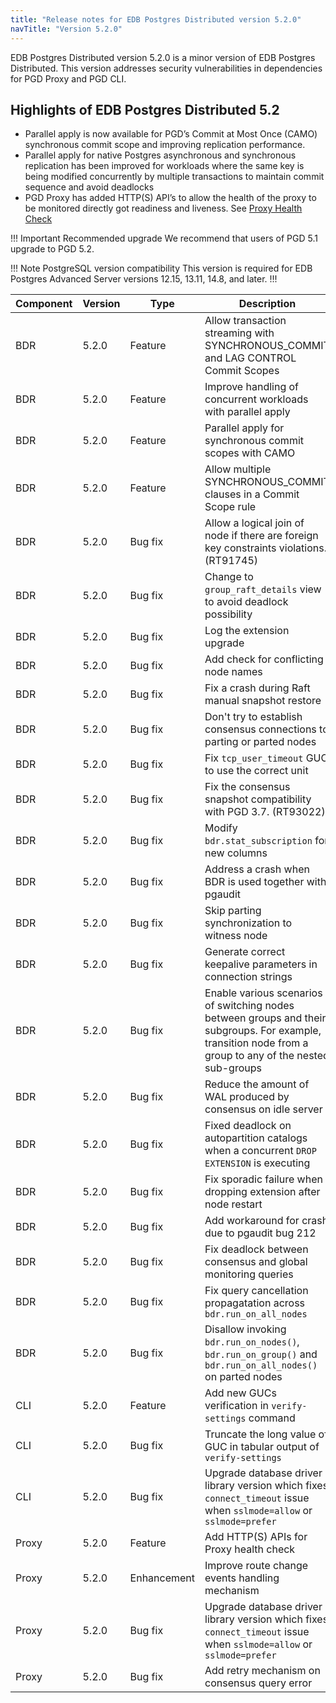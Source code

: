 ```yaml
---
title: "Release notes for EDB Postgres Distributed version 5.2.0"
navTitle: "Version 5.2.0"
---
```


EDB Postgres Distributed version 5.2.0 is a minor version of EDB Postgres Distributed.
This version addresses security vulnerabilities in dependencies for PGD Proxy and PGD CLI.

## Highlights of EDB  Postgres Distributed 5.2

* Parallel apply is now available for PGD’s Commit at Most Once (CAMO) synchronous commit scope and improving replication performance.
* Parallel apply for native Postgres asynchronous and synchronous replication has been improved for workloads where the same key is being modified concurrently by multiple transactions to maintain commit sequence and avoid deadlocks
* PGD Proxy has added HTTP(S) API’s to allow the health of the proxy to be monitored directly got readiness and liveness. See [Proxy Health Check](../routing/proxy/#proxy-health-check)

!!! Important Recommended upgrade
    We recommend that users of PGD 5.1 upgrade to PGD 5.2.

!!! Note PostgreSQL version compatibility
This version is required for EDB Postgres Advanced Server versions 12.15, 13.11, 14.8, and later.
!!!


| Component | Version | Type            | Description  |
|-----------|---------|-----------------|--------------|
| BDR       | 5.2.0   | Feature         | Allow transaction streaming with SYNCHRONOUS_COMMIT and LAG CONTROL Commit Scopes |
| BDR       | 5.2.0   | Feature         | Improve handling of concurrent workloads with parallel apply |
| BDR       | 5.2.0   | Feature         | Parallel apply for synchronous commit scopes with CAMO |
| BDR       | 5.2.0   | Feature         | Allow multiple SYNCHRONOUS_COMMIT clauses in a Commit Scope rule |
| BDR       | 5.2.0   | Bug fix         | Allow a logical join of node if there are foreign key constraints violations. (RT91745) |
| BDR       | 5.2.0   | Bug fix         | Change to `group_raft_details` view to avoid deadlock possibility |
| BDR       | 5.2.0   | Bug fix         | Log the extension upgrade |
| BDR       | 5.2.0   | Bug fix         | Add check for conflicting node names |
| BDR       | 5.2.0   | Bug fix         | Fix a crash during Raft manual snapshot restore |
| BDR       | 5.2.0   | Bug fix         | Don't try to establish consensus connections to parting or parted nodes |
| BDR       | 5.2.0   | Bug fix         | Fix `tcp_user_timeout` GUC to use the correct unit |
| BDR       | 5.2.0   | Bug fix         | Fix the consensus snapshot compatibility with PGD 3.7. (RT93022) |
| BDR       | 5.2.0   | Bug fix         | Modify `bdr.stat_subscription` for new columns |
| BDR       | 5.2.0   | Bug fix         | Address a crash when BDR is used together with pgaudit |
| BDR       | 5.2.0   | Bug fix         | Skip parting synchronization to witness node |
| BDR       | 5.2.0   | Bug fix         | Generate correct keepalive parameters in connection strings |
| BDR       | 5.2.0   | Bug fix         | Enable various scenarios of switching nodes between groups and their subgroups. For example, transition node from a group to any of the nested sub-groups|
| BDR       | 5.2.0   | Bug fix         | Reduce the amount of WAL produced by consensus on idle server |
| BDR       | 5.2.0   | Bug fix         | Fixed deadlock on autopartition catalogs when a concurrent `DROP EXTENSION` is executing |
| BDR       | 5.2.0   | Bug fix         | Fix sporadic failure when dropping extension after node restart |
| BDR       | 5.2.0   | Bug fix         | Add workaround for crash due to pgaudit bug 212 |
| BDR       | 5.2.0   | Bug fix         | Fix deadlock between consensus and global monitoring queries |
| BDR       | 5.2.0   | Bug fix         | Fix query cancellation propagatation across `bdr.run_on_all_nodes` |
| BDR       | 5.2.0   | Bug fix         | Disallow invoking `bdr.run_on_nodes()`, `bdr.run_on_group()` and `bdr.run_on_all_nodes()` on parted nodes |
| CLI       | 5.2.0   | Feature         | Add new GUCs verification in `verify-settings` command |
| CLI       | 5.2.0   | Bug fix         | Truncate the long value of GUC in tabular output of `verify-settings` |
| CLI       | 5.2.0   | Bug fix         | Upgrade database driver library version which fixes `connect_timeout` issue when `sslmode=allow` or `sslmode=prefer` |
| Proxy     | 5.2.0   | Feature         | Add HTTP(S) APIs for Proxy health check |
| Proxy     | 5.2.0   | Enhancement     | Improve route change events handling mechanism |
| Proxy     | 5.2.0   | Bug fix         | Upgrade database driver library version which fixes `connect_timeout` issue when `sslmode=allow` or `sslmode=prefer` |
| Proxy     | 5.2.0   | Bug fix         | Add retry mechanism on consensus query error |
